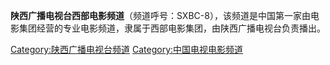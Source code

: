 {{TV channel|[[陕西广播电视台|陕西广播电视台]]}}
{{頻道資訊
| 頻道名稱         = 陕西广播电视台西部电影频道
| 頻道圖片檔案     = 
| 頻道圖片尺寸     = 150px
| 頻道圖片名稱     = 
| 所屬國家或地區   = {{CHNML}}
| 總部所在         = {{CHN}}[[陕西省|陕西省]][[西安市|西安市]]
| 播放地區         = {{CHN}}[[陕西省|陕西省]]
| 開播日期         = 
| 頻道語言         = [[普通话|普通话]]
| 頻道類別         = [[电影|电影]]
| 視頻格式         = [[標準畫質電視|SDTV]] ([[576i|576i]] [[縱橫比_(圖像)|4:3]])
| 擁有者           = [[西部电影集团|西部电影集团]]
| 數位有線電視供應商01 = 陕西广电网络
| 數位有線電視頻道數01 = 25频道
}}

'''陕西广播电视台西部电影频道'''（频道呼号：SXBC-8），该频道是中国第一家由电影集团经营的专业电影频道，隶属于西部电影集团，由陕西广播电视台负责播出。

{{陕西广播电视台}}
[[Category:陕西广播电视台频道|Category:陕西广播电视台频道]]
[[Category:中国电视电影频道|Category:中国电视电影频道]]